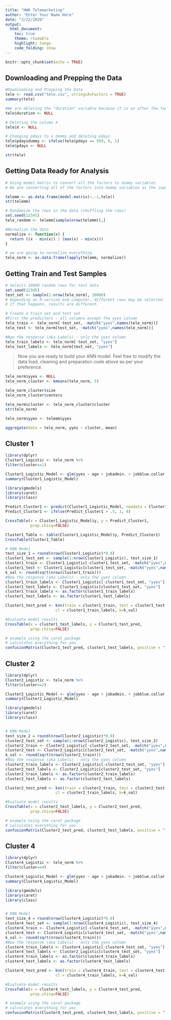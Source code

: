 ```yaml
---
title: "HW6 Telemarketing"
author: "Enter Your Name Here"
date: "3/22/2020"
output:
  html_document:
    toc: true
    theme: readable
    highlight: tango
    code_folding: show
---
```


```r
knitr::opts_chunk$set(echo = TRUE)
```

## Downloading and Prepping the Data

```r
#Downloading and Prepping the Data
tele <- read.csv("tele.csv", stringsAsFactors = TRUE)
summary(tele)

#We are deleting the "duration" variable because it is an after the fact measurement. We only should be using variables that we know before the call
tele$duration <- NULL

# Deleting the column X
tele$X <- NULL

# Changing pdays to a dummy and deleting pdays
tele$pdaysdummy <- ifelse(tele$pdays == 999, 0, 1)
tele$pdays <- NULL

str(tele)
```

## Getting Data Ready for Analysis

```r
# Using model.matrix to convert all the factors to dummy variables
# We are converting all of the factors into dummy variables as the input into knn has to be numeric

telemm <- as.data.frame(model.matrix(~.-1,tele))
str(telemm)

# Randomize the rows in the data (shuffling the rows)
set.seed(12345)
tele_random <- telemm[sample(nrow(telemm)),]

#Normalize the data
normalize <- function(x) {
  return ((x - min(x)) / (max(x) - min(x)))
}

# we are going to normalize everything 
tele_norm <- as.data.frame(lapply(telemm, normalize))
```


## Getting Train and Test Samples

```r
# Selects 10000 random rows for test data
set.seed(12345)
test_set <- sample(1:nrow(tele_norm), 10000) 
# Depending on R-version and computer, different rows may be selected. 
# If that happens, results are different. 

# Create a train set and test set
#First the predictors - all columns except the yyes column
tele_train <- tele_norm[-test_set, -match("yyes",names(tele_norm))]
tele_test <- tele_norm[test_set, -match("yyes",names(tele_norm))]

#Now the response (aka Labels) - only the yyes column
tele_train_labels <- tele_norm[-test_set, "yyes"]
tele_test_labels <- tele_norm[test_set, "yyes"]

```

> Now you are ready to build your ANN model. Feel free to modify the data load, cleaning and preparation code above as per your preference.

```r
tele_norm$yyes <- NULL
tele_norm_cluster <- kmeans(tele_norm, 5)

tele_norm_cluster$size
tele_norm_cluster$centers

tele_norm$cluster <- tele_norm_cluster$cluster
str(tele_norm)

tele_norm$yyes <- telemm$yyes

aggregate(data = tele_norm, yyes ~ cluster, mean)

```

## Cluster 1

```r
library(dplyr)
Cluster1_Logistic <- tele_norm %>%
filter(cluster==1)

Cluster1_Logistic_Model <- glm(yyes ~ age + jobadmin. + jobblue.collar + maritalmarried + maritalsingle + educationbasic.9y + educationhigh.school + educationuniversity.degree + defaultunknown + housingyes + monthjun + monthmay + day_of_weekmon + day_of_weekthu + day_of_weektue + day_of_weekwed, data = Cluster1_Logistic, family = "binomial")
summary(Cluster1_Logistic_Model)

library(gmodels)
library(caret)
library(class)

Predict_Cluster1 <- predict(Cluster1_Logistic_Model, newdata = Cluster1_Logistic)
Predict_Cluster1 <- ifelse(Predict_Cluster1 > .5, 1, 0)

CrossTable(x = Cluster1_Logistic_Model$y, y = Predict_Cluster1, 
           prop.chisq=FALSE)

Cluster1_Table <- table(Cluster1_Logistic_Model$y, Predict_Cluster1)
CrossTable(Cluster1_Table)

# KNN Model
test_size_1 = round(nrow(Cluster1_Logistic)*0.8)
cluster1_test_set <- sample(1:nrow(Cluster1_Logistic), test_size_1) 
cluster1_train <- Cluster1_Logistic[-cluster1_test_set, -match("yyes",names(Cluster1_Logistic))]
cluster1_test <- Cluster1_Logistic[cluster1_test_set, -match("yyes",names(Cluster1_Logistic))]
k_val <- round(sqrt(nrow(cluster1_train)))
#Now the response (aka Labels) - only the yyes column
cluster1_train_labels <- Cluster1_Logistic[-cluster1_test_set, "yyes"]
cluster1_test_labels <- Cluster1_Logistic[cluster1_test_set, "yyes"]
cluster1_train_labels <- as.factor(cluster1_train_labels)
cluster1_test_labels <- as.factor(cluster1_test_labels)

Cluster1_test_pred <- knn(train = cluster1_train, test = cluster1_test,
                      cl = cluster1_train_labels, k=k_val)

#Evaluate model results
CrossTable(x = cluster1_test_labels, y = Cluster1_test_pred, 
           prop.chisq=FALSE)

# example using the caret package
# calculates everything for you
confusionMatrix(Cluster1_test_pred, cluster1_test_labels, positive = "1")
```

## Cluster 2

```r
library(dplyr)
Cluster2_Logistic <- tele_norm %>%
filter(cluster==2)

Cluster2_Logistic_Model <- glm(yyes ~ age + jobadmin. + jobblue.collar + maritalmarried + educationbasic.9y + educationhigh.school + educationuniversity.degree + defaultunknown + housingyes + monthmay + day_of_weekmon + day_of_weekthu + day_of_weektue + day_of_weekwed, data = Cluster2_Logistic, family = "binomial")
summary(Cluster2_Logistic_Model)

library(gmodels)
library(caret)
library(class)


# KNN Model
test_size_2 = round(nrow(Cluster2_Logistic)*0.8)
cluster2_test_set <- sample(1:nrow(Cluster2_Logistic), test_size_2) 
cluster2_train <- Cluster2_Logistic[-cluster2_test_set, -match("yyes",names(Cluster2_Logistic))]
cluster2_test <- Cluster2_Logistic[cluster2_test_set, -match("yyes",names(Cluster2_Logistic))]
k_val <- round(sqrt(nrow(cluster2_train)))
#Now the response (aka Labels) - only the yyes column
cluster2_train_labels <- Cluster2_Logistic[-cluster2_test_set, "yyes"]
cluster2_test_labels <- Cluster2_Logistic[cluster2_test_set, "yyes"]
cluster2_train_labels <- as.factor(cluster2_train_labels)
cluster2_test_labels <- as.factor(cluster2_test_labels)

Cluster2_test_pred <- knn(train = cluster2_train, test = cluster2_test,
                      cl = cluster2_train_labels, k=k_val)

#Evaluate model results
CrossTable(x = cluster2_test_labels, y = Cluster2_test_pred, 
           prop.chisq=FALSE)

# example using the caret package
# calculates everything for you
confusionMatrix(Cluster2_test_pred, cluster2_test_labels, positive = "1")
```


## Cluster 4

```r
library(dplyr)
Cluster4_Logistic <- tele_norm %>%
filter(cluster==4)

Cluster4_Logistic_Model <- glm(yyes ~ age + jobadmin. + jobblue.collar + jobtechnician +  maritalmarried + maritalsingle + educationhigh.school + educationuniversity.degree + defaultunknown + housingyes + monthaug + monthjul + day_of_weekmon + day_of_weekthu + day_of_weektue + day_of_weekwed, data = Cluster4_Logistic, family = "binomial")
summary(Cluster4_Logistic_Model)

library(gmodels)
library(caret)
library(class)


# KNN Model
test_size_4 = round(nrow(Cluster4_Logistic)*0.8)
cluster4_test_set <- sample(1:nrow(Cluster4_Logistic), test_size_4) 
cluster4_train <- Cluster4_Logistic[-cluster4_test_set, -match("yyes",names(Cluster4_Logistic))]
cluster4_test <- Cluster4_Logistic[cluster4_test_set, -match("yyes",names(Cluster4_Logistic))]
k_val <- round(sqrt(nrow(cluster4_train)))
#Now the response (aka Labels) - only the yyes column
cluster4_train_labels <- Cluster4_Logistic[-cluster4_test_set, "yyes"]
cluster4_test_labels <- Cluster2_Logistic[cluster4_test_set, "yyes"]
cluster4_train_labels <- as.factor(cluster4_train_labels)
cluster4_test_labels <- as.factor(cluster4_test_labels)

Cluster4_test_pred <- knn(train = cluster4_train, test = cluster4_test,
                      cl = cluster4_train_labels, k=k_val)

#Evaluate model results
CrossTable(x = cluster4_test_labels, y = Cluster4_test_pred, 
           prop.chisq=FALSE)

# example using the caret package
# calculates everything for you
confusionMatrix(Cluster4_test_pred, cluster4_test_labels, positive = "1")
```


